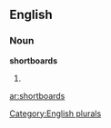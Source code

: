 
==English==

===Noun===
'''shortboards'''

# {{plural of|[[shortboard]]}}

{{anagrams:en/abdhoorrsst}}
[[Category:English plurals]]

[[ar:shortboards]]